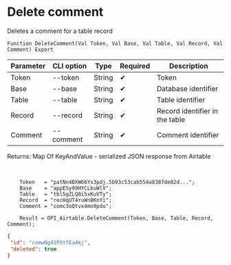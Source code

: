 ﻿---
sidebar_position: 4
---


# Delete comment
 Deletes a comment for a table record



`Function DeleteComment(Val Token, Val Base, Val Table, Val Record, Val Comment) Export`

  | Parameter | CLI option | Type | Required | Description |
  |-|-|-|-|-|
  | Token | --token | String | &#x2714; | Token |
  | Base | --base | String | &#x2714; | Database identifier |
  | Table | --table | String | &#x2714; | Table identifier |
  | Record | --record | String | &#x2714; | Record identifier in the table |
  | Comment | --comment | String | &#x2714; | Comment identifier |

  
  Returns:  Map Of KeyAndValue - serialized JSON response from Airtable

<br/>




```bsl title="1C:Enterprise/OneScript code example"
    Token   = "patNn4BXW66Yx3pdj.5b93c53cab554a8387de02d...";
    Base    = "appESy99HYCLbuWlV";
    Table   = "tbl5gZLQ8i5xKuVTy";
    Record  = "recHqUT4ruWn8KnYi";
    Comment = "comc3oQtvx4mn0pdu";

    Result = OPI_Airtable.DeleteComment(Token, Base, Table, Record, Comment);
```
 



```json title="Result"
{
 "id": "comwNg41PXtfEa4kj",
 "deleted": true
}
```
